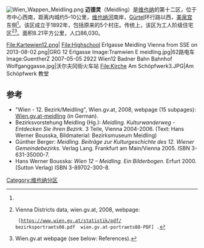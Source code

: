 [[Image:Wien_Wappen_Meidling.png|thumb]]
'''迈德灵'''（Meidling）是[[维也纳|维也纳]]的第十二区，位于市中心西南，距离内城约5–10公里，[[维也纳河|维也纳河]]南岸，[[Gürtel,_Vienna|Gürtel]]环行路以西，[[美泉宫|美泉宫]]东侧<ref name=GVM/>。该区成立于1892年，包括原来的5个村庄。传统上，该区为工人阶级住宅区<ref name="SA">
Vienna Districts data, wien.gv.at, 2008, webpage:
  [https://www.wien.gv.at/statistik/pdf/<!--
  -->bezirksportraets08.pdf  wien.gv.at-portraets08-PDF] {{Cite web |url=https://www.wien.gv.at/statistik/pdf/bezirksportraets08.pdf |title=存档副本 |access-date=2017-10-31 |archive-url=https://web.archive.org/web/20090305232156/https://www.wien.gv.at/statistik/pdf/bezirksportraets08.pdf |archive-date=2009-03-05 |dead-url=yes }}.
</ref><ref name="GVM">  Wien.gv.at webpage (see below: References).</ref>。面积8.21平方公里，人口86,030。
<gallery>
File:Kartewien12.png|
File:Highschool Erlgasse Meidling Vienna from SSE on 2013-08-02.png|GRG 12 Erlgasse
Image:Tramwien E meidling.jpg|62路电车
Image:GuentherZ 2007-05-05 2922 Wien12 Badner Bahn Bahnhof Wolfganggasse.jpg|沃尔夫冈街火车站
File:Kirche Am Schöpfwerk3.JPG|Am Schöpfwerk 教堂
</gallery>
==参考==
{{Reflist}}
* "Wien - 12. Bezirk/Meidling", Wien.gv.at, 2008, webpage (15 subpages): [https://web.archive.org/web/20090429042407/http://www.wien.gv.at/bezirke/meidling/ Wien.gv.at-meidling] (in German).
* Bezirksvorstehung Meidling (Hg.): ''Meidling. Kulturwanderweg - Entdecken Sie ihren Bezirk.'' 3 Teile, Vienna 2004-2006. (Text: Hans Werner Bousska, Bildmaterial: Bezirksmuseum Meidling)
* Günther Berger: ''Meidling. Beiträge zur Kulturgeschichte des 12. Wiener Gemeindebezirks.'' Verlag Lang. Frankfurt am Main/Vienna 2005. ISBN 3-631-35000-7.
* Hans Werner Bousska: ''Wien 12 – Meidling. Ein Bilderbogen.'' Erfurt 2000. (Sutton Verlag) ISBN 3-89702-300-8.
{{coord|48|09|42|N|16|19|18|E|region:AT-9_type:adm2nd|display=title}}
{{Authority control}}
[[Category:维也纳分区|Category:维也纳分区]]